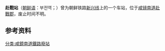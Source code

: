 {{unreferenced|time=2015-02-15T17:14:43+00:00}}
{{朝鮮半島車站資訊
|公司色 = black
|文字色 = 
|站名 = 赴戰站
|圖片 = 
|pxl = 
|圖片說明 =
|前一站 = [[咸地院站|咸地院]]
|前一站距離 = 5.3
|後一站距離 = 8.9
|後一站 = [[道安站_(咸镜南道)|松兴]]
|諺文 = 부전역
|朝鮮漢字 = 赴戰驛
|文觀部式 = 
|馬-賴式 =Pujŏn-yŏk
|副站名 = 
|車站編號 = 
|停站路線數 = 
|所屬公司 = [[朝鲜总督府铁道局|朝鲜总督府铁道局]]
|所屬路線 = [[新兴线|新兴线]]
|距離 = 84.9
|起點站 = [[咸兴操车场|咸兴操车场]]
|所在地 =[[咸镜南道|咸镜南道]][[赴戰郡|赴戰郡]]
|車站構造 = 地面车站
|月台配置 = 
|啟用年月日 = 1933年9月10日
|廢站年月日 = 
|上下車人次 = 
|統計年度 = 
|轉車 = 
|備註 = 
|全寬備註 = 
}}

'''赴戰站'''（[[朝鲜语|朝鲜语]]：부전역；{{lang|ko|赴戰驛}}）曾为朝鲜铁路[[新兴线|新兴线]]上的一个车站，位于[[咸镜南道|咸镜南道]][[赴戰郡|赴戰郡]]，废止时间不明。

==参考资料==
{{reflist}}

{{新兴线}}

[[分类:咸鏡南道鐵路廢站|分类:咸鏡南道鐵路廢站]]